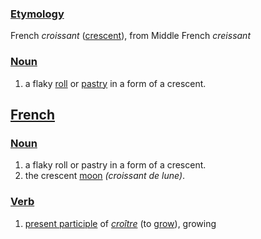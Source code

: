 ===[[Etymology]]===

French ''croissant'' ([[crescent]]), from Middle French ''creissant''

===[[Noun]]===

# a flaky [[roll]] or [[pastry]] in a form of a crescent.

==[[French]]==

===[[Noun]]===

# a flaky roll or pastry in a form of a crescent.
# the crescent [[moon]] ''(croissant de lune)''. 

===[[Verb]]===

#[[present participle]] of ''[[croître]]'' (to [[grow]]), growing